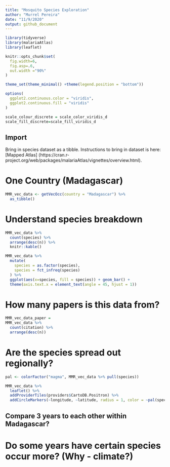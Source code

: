 ```yaml
---
title: "Mosquito Species Exploration"
author: "Murrel Pereira"
date: "11/9/2020"
output: github_document
---
```


```r
library(tidyverse)
library(malariaAtlas)
library(leaflet)

knitr::opts_chunk$set(
  fig.width=6,
  fig.asp=.6,
  out.width ="90%"
)

theme_set(theme_minimal() +theme(legend.position = "bottom"))

options(
  ggplot2.continuous.color = "viridis",
  ggplot2.continuous.fill = "viridis"
)

scale_colour_discrete = scale_color_viridis_d
scale_fill_discrete=scale_fill_viridis_d
```

## Import

Bring in species dataset as a tibble. Instructions to bring in dataset is here: [Mapped Atlas] (https://cran.r-project.org/web/packages/malariaAtlas/vignettes/overview.html).

# One Country (Madagascar)

```r
MMR_vec_data <- getVecOcc(country = "Madagascar") %>% 
  as_tibble()

```

# Understand species breakdown

```r

MMR_vec_data %>% 
  count(species) %>% 
  arrange(desc(n)) %>% 
  knitr::kable()

MMR_vec_data %>% 
  mutate(
    species = as.factor(species),
    species = fct_infreq(species)
  ) %>% 
  ggplot(aes(x=species, fill = species)) + geom_bar() + 
  theme(axis.text.x = element_text(angle = 45, hjust = 1))
```

# How many papers is this data from?

```r
MMR_vec_data_paper = 
MMR_vec_data %>% 
  count(citation) %>% 
  arrange(desc(n))
```


# Are the species spread out regionally?

```r

pal <- colorFactor("magma", MMR_vec_data %>% pull(species))

MMR_vec_data %>% 
  leaflet() %>% 
  addProviderTiles(providers$CartoDB.Positron) %>% 
  addCircleMarkers(~longitude, ~latitude, radius = 1, color = ~pal(species)) 
```

## Compare 3 years to each other within Madagascar?

# Do some years have certain species occur more? (Why - climate?)